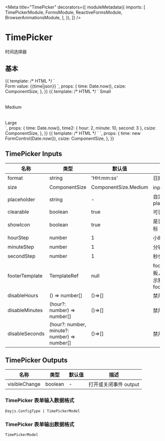 

<Meta
  title="TimePicker"
  decorators={[
    moduleMetadata({
      imports: [
        TimePickerModule,
        FormsModule,
        ReactiveFormsModule,
        BrowserAnimationsModule,
      ],
    }),
  ]}
/>

# TimePicker

时间选择器

## 基本

<Canvas>
  <Story
    name="Basic"
    height="400px"
  >
    {{
      template: /* HTML */ `
        <aui-time-picker
          [(ngModel)]="time"
          [size]="csize.Small"
          placeholder="select time"
          required
        ></aui-time-picker>
        <br />
        Form value: {{time|json}}
      `,
      props: {
        time: Date.now(),
        csize: ComponentSize,
      },
    }}
  </Story>
</Canvas>

<Canvas>
  <Story
    name="Size"
    height="500px"
  >
    {{
      template: /* HTML */ `
        Small
        <br />
        <aui-time-picker
          [(ngModel)]="time"
          [size]="csize.Small"
          placeholder="select time"
          required
        ></aui-time-picker>
        <br />
        <br />
        Medium
        <br />
        <aui-time-picker
          [(ngModel)]="time2"
          [size]="csize.Medium"
          placeholder="select time"
        ></aui-time-picker>
        <br />
        <br />
        Large
        <br />
        <aui-time-picker
          [(ngModel)]="time2"
          [size]="csize.Large"
          placeholder="select time"
        ></aui-time-picker>
      `,
      props: {
        time: Date.now(),
        time2: { hour: 2, minute: 10, second: 3 },
        csize: ComponentSize,
      },
    }}
  </Story>
</Canvas>

<Canvas>
  <Story
    name="Disabled"
    height="120px"
  >
    {{
      template: /* HTML */ `
        <aui-time-picker
          [formControl]="time"
          [disabled]="true"
          [size]="csize.Small"
          placeholder="select time"
          required
        ></aui-time-picker>
      `,
      props: {
        time: new FormControl(Date.now()),
        csize: ComponentSize,
      },
    }}
  </Story>
</Canvas>

## TimePicker Inputs

| 名称           | 类型                                         | 默认值               | 描述                             |
| -------------- | -------------------------------------------- | -------------------- | -------------------------------- |
| format         | string                                       | 'HH:mm:ss'           | 日期格式                         |
| size           | ComponentSize                                | ComponentSize.Medium | input 大小                       |
| placeholder    | string                                       | -                    | 自定义 placeholder               |
| clearable      | boolean                                      | true                 | 可否清除                         |
| showIcon       | boolean                                      | true                 | 是否显示图标                     |
| hourStep       | number                                       | 1                    | 小时步长                         |
| minuteStep     | number                                       | 1                    | 分钟步长                         |
| secondStep     | number                                       | 1                    | 秒步长                           |
| footerTemplate | TemplateRef                                  | null                 | footer 模板，不传显示默认 footer |
| disableHours   | () => number[]                               | ()=>[]               | 禁用的小时                       |
| disableMinutes | (hour?: number) => number[]                  | ()=>[]               | 禁用的分钟                       |
| disableSeconds | (hour?: number, minute?: number) => number[] | ()=>[]               | 禁用的秒钟                       |

## TimePicker Outputs

| 名称          | 类型    | 默认值 | 描述                  |
| ------------- | ------- | ------ | --------------------- |
| visibleChange | boolean | -      | 打开或关闭事件 output |

### TimePicker 表单输入数据格式

`Dayjs.ConfigType | TimePickerModel`

### TimePicker 表单输出数据格式

`TimePickerModel`
